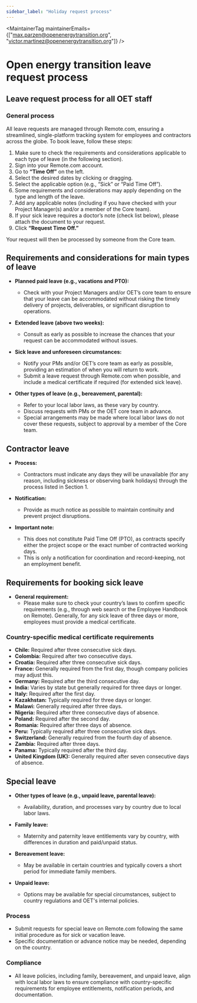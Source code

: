 ```yaml
---
sidebar_label: "Holiday request process"
---
```



<MaintainerTag maintainerEmails={["max.parzen@openenergytransition.org", "victor.martinez@openenergytransition.org"]} />

# Open energy transition leave request process

## Leave request process for all OET staff

### General process
All leave requests are managed through Remote.com, ensuring a streamlined, single-platform tracking system for employees and contractors across the globe. To book leave, follow these steps:

1. Make sure to check the requirements and considerations applicable to each type of leave (in the following section).
2. Sign into your Remote.com account.
3. Go to **“Time Off”** on the left.
4. Select the desired dates by clicking or dragging.
5. Select the applicable option (e.g., “Sick” or “Paid Time Off”).
6. Some requirements and considerations may apply depending on the type and length of the leave.
7. Add any applicable notes (including if you have checked with your Project Manager(s) and/or a member of the Core team).
8. If your sick leave requires a doctor’s note (check list below), please attach the document to your request.
9. Click **“Request Time Off.”**

Your request will then be processed by someone from the Core team.


## Requirements and considerations for main types of leave

- **Planned paid leave (e.g., vacations and PTO):**
  - Check with your Project Managers and/or OET’s core team to ensure that your leave can be accommodated without risking the timely delivery of projects, deliverables, or significant disruption to operations.  

- **Extended leave (above two weeks):**
  - Consult as early as possible to increase the chances that your request can be accommodated without issues.

- **Sick leave and unforeseen circumstances:**
  - Notify your PMs and/or OET’s core team as early as possible, providing an estimation of when you will return to work.  
  - Submit a leave request through Remote.com when possible, and include a medical certificate if required (for extended sick leave).

- **Other types of leave (e.g., bereavement, parental):**
  - Refer to your local labor laws, as these vary by country.  
  - Discuss requests with PMs or the OET core team in advance.  
  - Special arrangements may be made where local labor laws do not cover these requests, subject to approval by a member of the Core team.


## Contractor leave

- **Process:**  
  - Contractors must indicate any days they will be unavailable (for any reason, including sickness or observing bank holidays) through the process listed in Section 1.  

- **Notification:**  
  - Provide as much notice as possible to maintain continuity and prevent project disruptions.

- **Important note:**
  - This does not constitute Paid Time Off (PTO), as contracts specify either the project scope or the exact number of contracted working days.  
  - This is only a notification for coordination and record-keeping, not an employment benefit.


## Requirements for booking sick leave

- **General requirement:**
  - Please make sure to check your country’s laws to confirm specific requirements (e.g., through web search or the Employee Handbook on Remote). Generally, for any sick leave of three days or more, employees must provide a medical certificate.

### Country-specific medical certificate requirements
- **Chile:** Required after three consecutive sick days.  
- **Colombia:** Required after two consecutive days.  
- **Croatia:** Required after three consecutive sick days.  
- **France:** Generally required from the first day, though company policies may adjust this.  
- **Germany:** Required after the third consecutive day.  
- **India:** Varies by state but generally required for three days or longer.  
- **Italy:** Required after the first day.  
- **Kazakhstan:** Typically required for three days or longer.  
- **Malawi:** Generally required after three days.  
- **Nigeria:** Required after three consecutive days of absence.  
- **Poland:** Required after the second day.  
- **Romania:** Required after three days of absence.  
- **Peru:** Typically required after three consecutive sick days.  
- **Switzerland:** Generally required from the fourth day of absence.  
- **Zambia:** Required after three days.  
- **Panama:** Typically required after the third day.  
- **United Kingdom (UK):** Generally required after seven consecutive days of absence.


## Special leave

- **Other types of leave (e.g., unpaid leave, parental leave):**
  - Availability, duration, and processes vary by country due to local labor laws.  

- **Family leave:**
  - Maternity and paternity leave entitlements vary by country, with differences in duration and paid/unpaid status.  

- **Bereavement leave:**
  - May be available in certain countries and typically covers a short period for immediate family members.  

- **Unpaid leave:**
  - Options may be available for special circumstances, subject to country regulations and OET's internal policies.  

### Process
- Submit requests for special leave on Remote.com following the same initial procedure as for sick or vacation leave.  
- Specific documentation or advance notice may be needed, depending on the country.

### Compliance
- All leave policies, including family, bereavement, and unpaid leave, align with local labor laws to ensure compliance with country-specific requirements for employee entitlements, notification periods, and documentation.


